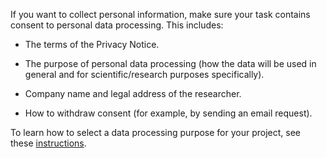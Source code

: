 If you want to collect personal information, make sure your task contains consent to personal data processing. This includes:

- The terms of the Privacy Notice.

- The purpose of personal data processing (how the data will be used in general and for scientific/research purposes specifically).

- Company name and legal address of the researcher.

- How to withdraw consent (for example, by sending an email request).

To learn how to select a data processing purpose for your project, see these [instructions](/docs/guide/personal-data-processing).